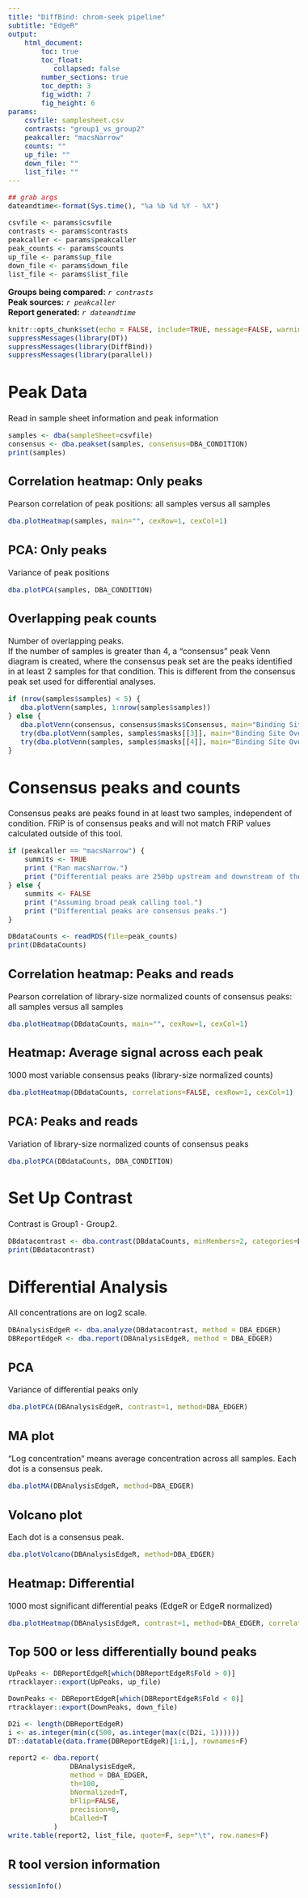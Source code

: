 ```yaml
---
title: "DiffBind: chrom-seek pipeline"
subtitle: "EdgeR"
output: 
    html_document:
        toc: true
        toc_float:
           collapsed: false
        number_sections: true
        toc_depth: 3
        fig_width: 7
        fig_height: 6
params:
    csvfile: samplesheet.csv
    contrasts: "group1_vs_group2"
    peakcaller: "macsNarrow"
    counts: ""
    up_file: ""
    down_file: ""     
    list_file: ""
---
```


<style type="text/css">
    body {
        font-size: 12pt;
    }
</style>

```r
## grab args
dateandtime<-format(Sys.time(), "%a %b %d %Y - %X")

csvfile <- params$csvfile
contrasts <- params$contrasts
peakcaller <- params$peakcaller
peak_counts <- params$counts
up_file <- params$up_file
down_file <- params$down_file
list_file <- params$list_file
```

**Groups being compared:**
    *`r contrasts`*  
**Peak sources:**
    *`r peakcaller`*  
**Report generated:** 
    *`r dateandtime`*  

```r
knitr::opts_chunk$set(echo = FALSE, include=TRUE, message=FALSE, warning=FALSE, error=FALSE)
suppressMessages(library(DT))
suppressMessages(library(DiffBind))
suppressMessages(library(parallel))
```

# Peak Data
Read in sample sheet information and peak information
```r
samples <- dba(sampleSheet=csvfile)
consensus <- dba.peakset(samples, consensus=DBA_CONDITION)
print(samples)
```

## Correlation heatmap: Only peaks
Pearson correlation of peak positions: all samples versus all samples  
```r
dba.plotHeatmap(samples, main="", cexRow=1, cexCol=1)
```

## PCA: Only peaks
Variance of peak positions  
```r
dba.plotPCA(samples, DBA_CONDITION)
```

## Overlapping peak counts
Number of overlapping peaks.  
If the number of samples is greater than 4, a "consensus" peak Venn diagram is created, where
the consensus peak set are the peaks identified in at least 2 samples for that condition. This is different
from the consensus peak set used for differential analyses.
```r
if (nrow(samples$samples) < 5) {
   dba.plotVenn(samples, 1:nrow(samples$samples)) 
} else {
   dba.plotVenn(consensus, consensus$masks$Consensus, main="Binding Site Overlaps: 'consensus', comparing between groups")
   try(dba.plotVenn(samples, samples$masks[[3]], main="Binding Site Overlaps: samples in Group1"),silent=TRUE)
   try(dba.plotVenn(samples, samples$masks[[4]], main="Binding Site Overlaps: samples in Group2"),silent=TRUE)
}
```

# Consensus peaks and counts
Consensus peaks are peaks found in at least two samples, independent of condition.
FRiP is of consensus peaks and will not match FRiP values calculated outside of this tool.
```r
if (peakcaller == "macsNarrow") {
    summits <- TRUE
    print ("Ran macsNarrow.")
    print ("Differential peaks are 250bp upstream and downstream of the summits.")
} else {
    summits <- FALSE
    print ("Assuming broad peak calling tool.")
    print ("Differential peaks are consensus peaks.")
}
```

```r
DBdataCounts <- readRDS(file=peak_counts)
print(DBdataCounts)
```

## Correlation heatmap: Peaks and reads
Pearson correlation of library-size normalized counts of consensus peaks: all samples versus all samples
```r
dba.plotHeatmap(DBdataCounts, main="", cexRow=1, cexCol=1)
```

## Heatmap: Average signal across each peak
1000 most variable consensus peaks (library-size normalized counts)
```r
dba.plotHeatmap(DBdataCounts, correlations=FALSE, cexRow=1, cexCol=1)
```

## PCA: Peaks and reads
Variation of library-size normalized counts of consensus peaks
```r
dba.plotPCA(DBdataCounts, DBA_CONDITION)
```

# Set Up Contrast
Contrast is Group1 - Group2.
```r
DBdatacontrast <- dba.contrast(DBdataCounts, minMembers=2, categories=DBA_CONDITION)
print(DBdatacontrast)
```

# Differential Analysis
All concentrations are on log2 scale.

```r
DBAnalysisEdgeR <- dba.analyze(DBdatacontrast, method = DBA_EDGER)
DBReportEdgeR <- dba.report(DBAnalysisEdgeR, method = DBA_EDGER)
```

## PCA
Variance of differential peaks only

```r
dba.plotPCA(DBAnalysisEdgeR, contrast=1, method=DBA_EDGER)
```

## MA plot
"Log concentration" means average concentration across all samples.
Each dot is a consensus peak.

```r
dba.plotMA(DBAnalysisEdgeR, method=DBA_EDGER)
```

## Volcano plot
Each dot is a consensus peak.

```r
dba.plotVolcano(DBAnalysisEdgeR, method=DBA_EDGER)
```


## Heatmap: Differential
1000 most significant differential peaks (EdgeR or EdgeR normalized)

```r
dba.plotHeatmap(DBAnalysisEdgeR, contrast=1, method=DBA_EDGER, correlations=FALSE, margin=20, cexRow=1, cexCol=1)
```

## Top 500 or less differentially bound peaks 

```r
UpPeaks <- DBReportEdgeR[which(DBReportEdgeR$Fold > 0)]
rtracklayer::export(UpPeaks, up_file)

DownPeaks <- DBReportEdgeR[which(DBReportEdgeR$Fold < 0)]
rtracklayer::export(DownPeaks, down_file)

D2i <- length(DBReportEdgeR)
i <- as.integer(min(c(500, as.integer(max(c(D2i, 1))))))
DT::datatable(data.frame(DBReportEdgeR)[1:i,], rownames=F)

report2 <- dba.report(
               DBAnalysisEdgeR,
               method = DBA_EDGER,
               th=100,
               bNormalized=T,
               bFlip=FALSE,
               precision=0,
               bCalled=T
           )
write.table(report2, list_file, quote=F, sep="\t", row.names=F)
```


## R tool version information
```r
sessionInfo()
```

<div class="tocify-extend-page" data-unique="tocify-extend-page" style="height: 0;"></div>